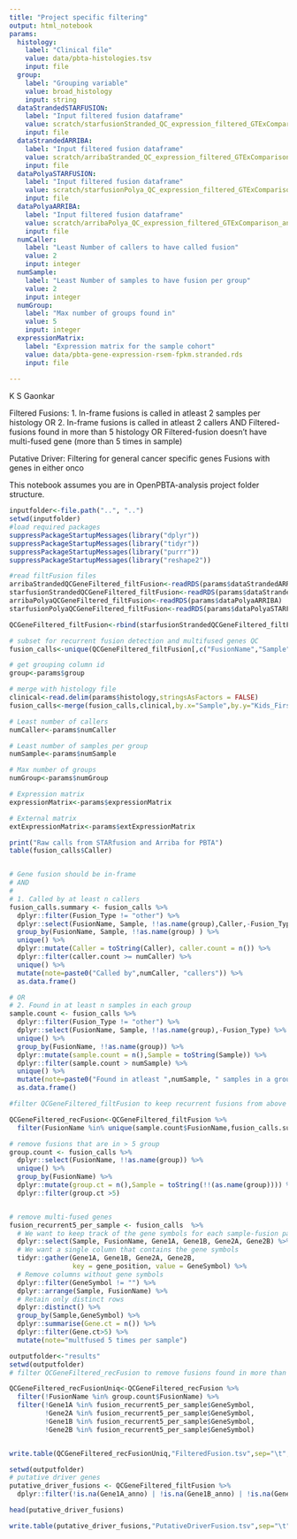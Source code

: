 ```yaml
---
title: "Project specific filtering"
output: html_notebook
params:
  histology:
    label: "Clinical file" 
    value: data/pbta-histologies.tsv
    input: file
  group:
    label: "Grouping variable"
    value: broad_histology
    input: string
  dataStrandedSTARFUSION:
    label: "Input filtered fusion dataframe"
    value: scratch/starfusionStranded_QC_expression_filtered_GTExComparison_annotated.RDS
    input: file
  dataStrandedARRIBA:
    label: "Input filtered fusion dataframe"
    value: scratch/arribaStranded_QC_expression_filtered_GTExComparison_annotated.RDS
    input: file
  dataPolyaSTARFUSION:
    label: "Input filtered fusion dataframe"
    value: scratch/starfusionPolya_QC_expression_filtered_GTExComparison_annotated.RDS
    input: file
  dataPolyaARRIBA:
    label: "Input filtered fusion dataframe"
    value: scratch/arribaPolya_QC_expression_filtered_GTExComparison_annotated.RDS
    input: file    
  numCaller:
    label: "Least Number of callers to have called fusion"
    value: 2
    input: integer
  numSample:
    label: "Least Number of samples to have fusion per group"
    value: 2
    input: integer
  numGroup:
    label: "Max number of groups found in"
    value: 5
    input: integer   
  expressionMatrix:
    label: "Expression matrix for the sample cohort"
    value: data/pbta-gene-expression-rsem-fpkm.stranded.rds
    input: file
    
---
```


K S Gaonkar

Filtered Fusions:
1. In-frame fusions is called in atleast 2 samples per histology OR
2. In-frame fusions is called in atleast 2 callers 
AND
Filtered-fusions found in more than 5 histology OR
Filtered-fusion doesn't have multi-fused gene (more than 5 times in sample)

Putative Driver:
Filtering for general cancer specific genes
Fusions with genes in either onco

This notebook assumes you are in OpenPBTA-analysis project folder structure.


```r

inputfolder<-file.path("..", "..")
setwd(inputfolder)
#load required packages
suppressPackageStartupMessages(library("dplyr"))
suppressPackageStartupMessages(library("tidyr"))
suppressPackageStartupMessages(library("purrr"))
suppressPackageStartupMessages(library("reshape2"))

#read filtFusion files
arribaStrandedQCGeneFiltered_filtFusion<-readRDS(params$dataStrandedARRIBA)
starfusionStrandedQCGeneFiltered_filtFusion<-readRDS(params$dataStrandedSTARFUSION)
arribaPolyaQCGeneFiltered_filtFusion<-readRDS(params$dataPolyaARRIBA)
starfusionPolyaQCGeneFiltered_filtFusion<-readRDS(params$dataPolyaSTARFUSION)

QCGeneFiltered_filtFusion<-rbind(starfusionStrandedQCGeneFiltered_filtFusion,arribaStrandedQCGeneFiltered_filtFusion,starfusionPolyaQCGeneFiltered_filtFusion,arribaPolyaQCGeneFiltered_filtFusion)

# subset for recurrent fusion detection and multifused genes QC
fusion_calls<-unique(QCGeneFiltered_filtFusion[,c("FusionName","Sample","Caller","Fusion_Type","Gene1A","Gene2A","Gene1B","Gene2B")])

# get grouping column id
group<-params$group

# merge with histology file
clinical<-read.delim(params$histology,stringsAsFactors = FALSE)
fusion_calls<-merge(fusion_calls,clinical,by.x="Sample",by.y="Kids_First_Biospecimen_ID")

# Least number of callers
numCaller<-params$numCaller

# Least number of samples per group
numSample<-params$numSample

# Max number of groups 
numGroup<-params$numGroup

# Expression matrix
expressionMatrix<-params$expressionMatrix

# External matrix
extExpressionMatrix<-params$extExpressionMatrix

print("Raw calls from STARfusion and Arriba for PBTA")
table(fusion_calls$Caller)



```


```r
# Gene fusion should be in-frame
# AND
#
# 1. Called by at least n callers
fusion_calls.summary <- fusion_calls %>%
  dplyr::filter(Fusion_Type != "other") %>%
  dplyr::select(FusionName, Sample, !!as.name(group),Caller,-Fusion_Type) %>%
  group_by(FusionName, Sample, !!as.name(group) ) %>%
  unique() %>%
  dplyr::mutate(Caller = toString(Caller), caller.count = n()) %>%
  dplyr::filter(caller.count >= numCaller) %>%
  unique() %>%
  mutate(note=paste0("Called by",numCaller, "callers")) %>%
  as.data.frame()

# OR
# 2. Found in at least n samples in each group
sample.count <- fusion_calls %>%
  dplyr::filter(Fusion_Type != "other") %>%
  dplyr::select(FusionName, Sample, !!as.name(group),-Fusion_Type) %>%
  unique() %>%
  group_by(FusionName, !!as.name(group)) %>%
  dplyr::mutate(sample.count = n(),Sample = toString(Sample)) %>%
  dplyr::filter(sample.count > numSample) %>%
  unique() %>%
  mutate(note=paste0("Found in atleast ",numSample, " samples in a group")) %>%
  as.data.frame()


```



```r
#filter QCGeneFiltered_filtFusion to keep recurrent fusions from above sample.count and fusion_calls.summary

QCGeneFiltered_recFusion<-QCGeneFiltered_filtFusion %>%
  filter(FusionName %in% unique(sample.count$FusionName,fusion_calls.summary$FusionName))

```





```r
# remove fusions that are in > 5 group
group.count <- fusion_calls %>%
  dplyr::select(FusionName, !!as.name(group)) %>%
  unique() %>%
  group_by(FusionName) %>%
  dplyr::mutate(group.ct = n(),Sample = toString(!!(as.name(group)))) %>%
  dplyr::filter(group.ct >5)


# remove multi-fused genes
fusion_recurrent5_per_sample <- fusion_calls  %>%
  # We want to keep track of the gene symbols for each sample-fusion pair
  dplyr::select(Sample, FusionName, Gene1A, Gene1B, Gene2A, Gene2B) %>%
  # We want a single column that contains the gene symbols
  tidyr::gather(Gene1A, Gene1B, Gene2A, Gene2B,
                key = gene_position, value = GeneSymbol) %>%
  # Remove columns without gene symbols
  dplyr::filter(GeneSymbol != "") %>%
  dplyr::arrange(Sample, FusionName) %>%
  # Retain only distinct rows
  dplyr::distinct() %>%
  group_by(Sample,GeneSymbol) %>% 
  dplyr::summarise(Gene.ct = n()) %>% 
  dplyr::filter(Gene.ct>5) %>%
  mutate(note="multfused 5 times per sample")

```


```r

outputfolder<-"results"
setwd(outputfolder)
# filter QCGeneFiltered_recFusion to remove fusions found in more than 1 group and mutifused genes per sample

QCGeneFiltered_recFusionUniq<-QCGeneFiltered_recFusion %>%
  filter(!FusionName %in% group.count$FusionName) %>%
  filter(!Gene1A %in% fusion_recurrent5_per_sample$GeneSymbol,
         !Gene2A %in% fusion_recurrent5_per_sample$GeneSymbol,
         !Gene1B %in% fusion_recurrent5_per_sample$GeneSymbol,
         !Gene2B %in% fusion_recurrent5_per_sample$GeneSymbol)


write.table(QCGeneFiltered_recFusionUniq,"FilteredFusion.tsv",sep="\t",quote=FALSE,row.names = FALSE)

```


```r

setwd(outputfolder)
# putative driver genes
putative_driver_fusions <- QCGeneFiltered_filtFusion %>% 
  dplyr::filter(!is.na(Gene1A_anno) | !is.na(Gene1B_anno) | !is.na(Gene2A_anno)| !is.na(Gene2B_anno))

head(putative_driver_fusions)

write.table(putative_driver_fusions,"PutativeDriverFusion.tsv",sep="\t",quote=FALSE,row.names = FALSE)


```








